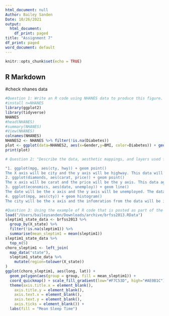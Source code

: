 ```yaml
---
html_document: null
Author: Bailey Sanden
Date: 10/26/2021
output:
  html_document:
    df_print: paged
title: "Assignment 7"
df_print: paged
word_document: default
---
```


```r
knitr::opts_chunk$set(echo = TRUE)
```

## R Markdown

#check nhanes data 
```r
#Question 1: Write an R code using NHANES data to produce this figure. 
#install n=NHANES
library(ggplot2)
library(tidyverse)
NHANES
#head(NHANES)
#summary(NHANES)
#View(NHANES)
colnames(NHANES)
NHANES2 <- NHANES %>% filter(!is.na(Diabetes))
plot <- ggplot(data=NHANES2, aes(x=Gender,y=BMI, color=Diabetes)) + geom_boxplot() + facet_grid(rows=vars(PhysActive), cols=vars(SurveyYr))
print(plot)
```
```r
# Question 2: "Describe the data, aesthetic mappings, and layers used for each of the following plots. 

"1. ggplot(mpg, aes(cty, hwy)) + geom point()
The X axis will be city and the y axis will be highway. This data will be imported and visualized as points/dots on a graph
2. ggplot(diamonds, aes(carat, price)) + geom point()
The x axis will be carat and the price will be the y axis. This data again will be imported and visualzied as points/dots on a graph.
3. ggplot(economics, aes(date, unemploy)) + geom line()
The date will be the x axis and the y axis will be unemployed. The data will be imported and visualzied as a continuous line.
4. ggplot(mpg, aes(cty)) + geom histogram()
The city will be the x axis and the infomration from the data will be inserted as the y axis such as amount of cities. The data will be imported and represented as bars"

```



```r
#Question 3: Using the example of R code that is posted as part of the classroom session, please work on BRFSS data.  You can download BRFSS (Behavioral Risk Factor Surveillance System)
load("/Users/baileysanden/Downloads/archive/brfss2013.RData")
sleptim1_state_data <- brfss2013 %>%
  group_by(X_state) %>%
  filter(!is.na(sleptim1)) %>%
  summarise(mean_sleptim1 = mean(sleptim1))
sleptim1_state_data %>%
  top_n(5)
choro_sleptim1 <- left_join(
  map_data("state"), 
  sleptim1_state_data %>% 
    mutate(region=tolower(X_state))
)
ggplot(choro_sleptim1, aes(long, lat)) +
  geom_polygon(aes(group = group, fill = mean_sleptim1)) +
  coord_quickmap() + scale_fill_gradient(low="#F7C53D", high="#AE0B1C") +
  theme(axis.title.x = element_blank(),
    axis.title.y = element_blank(),
    axis.text.x = element_blank(),
    axis.text.y = element_blank(),
    axis.ticks = element_blank()) +
  labs(fill = "Mean Sleep Time")
```